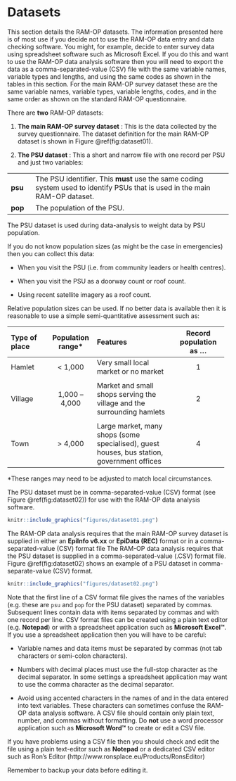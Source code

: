 # Datasets {#datasets}

This section details the RAM-OP datasets. The information presented here is of most use if you decide not to use the RAM-OP data entry and data checking software. You might, for example, decide to enter survey data using spreadsheet software such as Microsoft Excel. If you do this and want to use the RAM-OP data analysis software then you will need to export the data as a comma-separated-value (CSV) file with the same variable names, variable types and lengths, and using the same codes as shown in the tables in this section. For the main RAM-OP survey dataset these are the same variable names, variable types, variable lengths, codes, and in the same order as shown on the standard RAM-OP questionnaire.

There are **two** RAM-OP datasets:

1. **The main RAM-OP survey dataset** :
This is the data collected by the survey questionnaire. The dataset definition for the main RAM-OP dataset is shown in Figure \@ref(fig:dataset01).

2. **The PSU dataset** : 
This a short and narrow file with one record per PSU and just two variables:

+----------+--------------------------------------------------------------------------------+
| **psu**  | The PSU identifier. This **must** use the same coding system used to identify  |
|          | PSUs that is used in the main RAM-OP dataset.                                  |
+----------+--------------------------------------------------------------------------------+
| **pop**  | The population of the PSU.                                                     |
+----------+--------------------------------------------------------------------------------+

The PSU dataset is used during data-analysis to weight data by PSU population.

If you do not know population sizes (as might be the case in emergencies) then you can collect this data:

* When you visit the PSU (i.e. from community leaders or health centres).

* When you visit the PSU as a doorway count or roof count.

* Using recent satellite imagery as a roof count.

Relative population sizes can be used. If no better data is available then it is reasonable to use a simple semi-quantitative assessment such as:

+:------------------:+:---------------------:+:--------------------------------------:+:------------------------:+
| **Type of place**  | **Population range*** | **Features**                           | **Record population      |
|                    |                       |                                        | as ...**                 |
+:===================+:=====================:+:=======================================+:========================:+
| Hamlet             | $<$ 1,000             | Very small local market or no market   | 1                        |
+--------------------+-----------------------+----------------------------------------+--------------------------+
|                    |                       |                                        |                          |
+--------------------+-----------------------+----------------------------------------+--------------------------+
| Village            | 1,000 – 4,000         | Market and small shops serving the     | 2                        |
|                    |                       | village and the surrounding hamlets    |                          |
+--------------------+-----------------------+----------------------------------------+--------------------------+
|                    |                       |                                        |                          |
+--------------------+-----------------------+----------------------------------------+--------------------------+
| Town               | $>$ 4,000             | Large market, many shops (some         | 4                        | 
|                    |                       | specialised), guest houses, bus        |                          |
|                    |                       | station, government offices            |                          |
+--------------------+-----------------------+----------------------------------------+--------------------------+

*These ranges may need to be adjusted to match local circumstances.

The PSU dataset must be in comma-separated-value (CSV) format (see Figure \@ref(fig:dataset02)) for use with the RAM-OP data analysis software.

\newpage

```r
knitr::include_graphics("figures/dataset01.png")
```

The RAM-OP data analysis requires that the main RAM-OP survey dataset is supplied in either an **EpiInfo v6.xx** or **EpiData (REC)** format or in a comma-separated-value (CSV) format file The RAM-OP data analysis requires that the PSU dataset is supplied in a comma-separated-value (.CSV) format file. Figure \@ref(fig:dataset02) shows an example of a PSU dataset in comma-separate-value (CSV) format. 

```r
knitr::include_graphics("figures/dataset02.png")
```

Note that the first line of a CSV format file gives the names of the variables (e.g. these are `psu` and `pop` for the PSU dataset) separated by commas. Subsequent lines contain data with items separated by commas and with one record per line. CSV format files can be created using a plain text editor (e.g. **Notepad**) or with a spreadsheet application such as **Microsoft Excel™**.  If you use a spreadsheet application then you will have to be careful:

* Variable names and data items must be separated by commas (not tab characters or semi-colon characters).

* Numbers with decimal places must use the full-stop character as the decimal separator. In some settings a spreadsheet application may want to use the comma character as the decimal separator.

* Avoid using accented characters in the names of and in the data entered into text variables. These characters can sometimes confuse the RAM-OP data analysis software. A CSV file should contain only plain text, number, and commas without formatting. Do **not** use a word processor application such as **Microsoft Word™** to create or edit a CSV file.

If you have problems using a CSV file then you should check and edit the file using a plain text-editor such as **Notepad** or a dedicated CSV editor such as Ron's Editor (http://www.ronsplace.eu/Products/RonsEditor)

Remember to backup your data before editing it.

